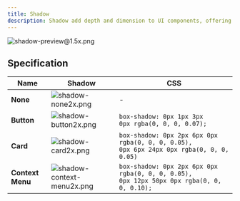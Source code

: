 ```yaml
---
title: Shadow
description: Shadow add depth and dimension to UI components, offering a sense of layering and hierarchy.
---
```



![shadow-preview@1.5x.png](/design/shadow-preview1.5x.png)

## Specification

| Name             | Shadow                                                                                                                                       | CSS                                                                                                |
| ---------------- | -------------------------------------------------------------------------------------------------------------------------------------------- | -------------------------------------------------------------------------------------------------- |
| **None**         | <Image width={72} height={60} src="/design/shadow-none2x.png" alt="shadow-none2x.png" className="my-0 border rounded-sm"  />                 | -                                                                                                  |
| **Button**       | <Image width={72} height={60} src="/design/shadow-button2x.png" alt="shadow-button2x.png" className="my-0 border rounded-sm"  />             | `box-shadow: 0px 1px 3px 0px rgba(0, 0, 0, 0.07); `                                                |
| **Card**         | <Image width={72} height={60} src="/design/shadow-card2x.png" alt="shadow-card2x.png" className="my-0 border rounded-sm"  />                 | `box-shadow: 0px 2px 6px 0px rgba(0, 0, 0, 0.05),` <br /> `0px 6px 24px 0px rgba(0, 0, 0, 0.05)`   |
| **Context Menu** | <Image width={72} height={60} src="/design/shadow-context-menu2x.png" alt="shadow-context-menu2x.png" className="my-0 border rounded-sm"  /> | `box-shadow: 0px 2px 6px 0px rgba(0, 0, 0, 0.05),` <br /> `0px 12px 50px 0px rgba(0, 0, 0, 0.10);` |
